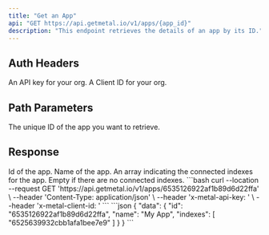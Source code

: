 ```yaml
---
title: "Get an App"
api: "GET https://api.getmetal.io/v1/apps/{app_id}"
description: "This endpoint retrieves the details of an app by its ID."
---
```


## Auth Headers
<ParamField required header="x-metal-api-key" type="string">
  An API key for your org.
</ParamField>
<ParamField required header="x-metal-client-id" type="string">
  A Client ID for your org.
</ParamField>

## Path Parameters
<ParamField required path="app_id" type="string">
  The unique ID of the app you want to retrieve.
</ParamField>

## Response

<ResponseField name="data" type="App Object">
  <Expandable title="properties">
    <ResponseField name="id" type="string">
      Id of the app.
    </ResponseField>
    <ResponseField name="name" type="string">
  Name of the app.
</ResponseField>

<ResponseField name="indexes" type="array">
  An array indicating the connected indexes for the app. Empty if there are no connected indexes.
</ResponseField>
</Expandable>
</ResponseField>

<RequestExample>
```bash
curl --location --request GET 'https://api.getmetal.io/v1/apps/6535126922af1b89d6d22ffa' \
--header 'Content-Type: application/json' \
--header 'x-metal-api-key: <api-key>' \
--header 'x-metal-client-id: <client-id>'
```
</RequestExample>

<ResponseExample>
```json
{
    "data": {
        "id": "6535126922af1b89d6d22ffa",
        "name": "My App",
        "indexes": [
            "6525639932cbb1afa1bee7e9"
        ]
    }
}
```
</ResponseExample>
